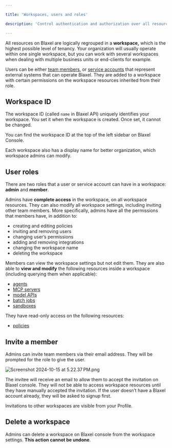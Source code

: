 ```yaml
---

title: 'Workspaces, users and roles'

description: 'Control authentication and authorization over all resources in your workspace.'

---
```


All resources on Blaxel are logically regrouped in a **workspace,** which is the highest possible level of tenancy. Your organization will usually operate within one single workspace, but you can work with several workspaces when dealing with multiple business units or end-clients for example.

Users can be either [team members](Workspace-access-control), or [service accounts](Service-accounts) that represent external systems that can operate Blaxel. They are added to a workspace with certain permissions on the workspace resources inherited from their role.

## Workspace ID

The workspace ID (called `name` in Blaxel API) uniquely identifies your workspace. You set it when the workspace is created. Once set, it cannot be changed.

You can find the workspace ID at the top of the left sidebar on Blaxel Console.

Each workspace also has a display name for better organization, which workspace admins can modify.

## User roles

There are two roles that a user or service account can have in a workspace: **admin** and **member**.

Admins have **complete access** in the workspace, on all workspace resources. They can also modify all workspace settings, including inviting other team members. More specifically, admins have all the permissions that members have, in addition to:

- creating and editing policies
- inviting and removing users
- changing user’s permissions
- adding and removing integrations
- changing the workspace name
- deleting the workspace

Members can view the workspace settings but not edit them. They are also able to **view and modify** the following resources inside a workspace (including querying them when applicable):

- [agents](../Agents/Overview)
- [MCP servers](../Functions/Overview)
- [model APIs](../Models/Model-deployment)
- [batch jobs](../Jobs/Overview)
- [sandboxes](../Sandboxes/Overview)

They have read-only access on the following resources:

- [policies](../Model-Governance/Policies)

## Invite a member

Admins can invite team members via their email address. They will be prompted for the role to give the user. 

![Screenshot 2024-10-15 at 5.22.37 PM.png](Workspace-access-control/Screenshot_2024-10-15_at_5.22.37_PM.png)

The invitee will receive an email to allow them to accept the invitation on Blaxel console. They will not be able to access workspace resources until they have manually accepted the invitation. If the user doesn’t have a Blaxel account already, they will be asked to signup first.

Invitations to other workspaces are visible from your Profile.

## Delete a workspace

Admins can delete a workspace on Blaxel console from the workspace settings. **This action cannot be undone**.